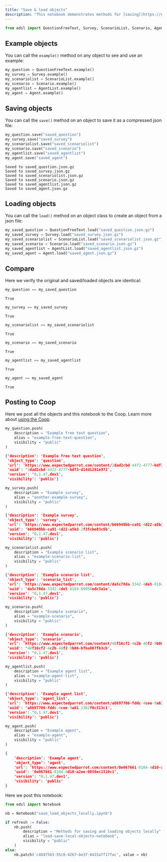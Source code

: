 ```yaml
---
title: "Save & load objects"
description: "This notebook demonstrates methods for [saving](https://github.com/expectedparrot/edsl/blob/69429fe1dba63867eab57973edb39930b2a7d510/edsl/base/Base.py#L104) and [loading](https://github.com/expectedparrot/edsl/blob/69429fe1dba63867eab57973edb39930b2a7d510/edsl/base/Base.py#L145) EDSL objects locally."
---
```


```python
from edsl import QuestionFreeText, Survey, ScenarioList, Scenario, AgentList, Agent
```

## Example objects

You can call the `example()` method on any object to see and use an example:

```python
my_question = QuestionFreeText.example()
my_survey = Survey.example()
my_scenariolist = ScenarioList.example()
my_scenario = Scenario.example()
my_agentlist = AgentList.example()
my_agent = Agent.example()
```

## Saving objects

You can call the `save()` method on an object to save it as a compressed json file:

```python
my_question.save("saved_question")
my_survey.save("saved_survey")
my_scenariolist.save("saved_scenariolist")
my_scenario.save("saved_scenario")
my_agentlist.save("saved_agentlist")
my_agent.save("saved_agent")
```

```
Saved to saved_question.json.gz
Saved to saved_survey.json.gz
Saved to saved_scenariolist.json.gz
Saved to saved_scenario.json.gz
Saved to saved_agentlist.json.gz
Saved to saved_agent.json.gz
```

## Loading objects

You can call the `load()` method on an object class to create an object from a json file:

```python
my_saved_question = QuestionFreeText.load("saved_question.json.gz")
my_saved_survey = Survey.load("saved_survey.json.gz")
my_saved_scenariolist = ScenarioList.load("saved_scenariolist.json.gz")
my_saved_scenario = Scenario.load("saved_scenario.json.gz")
my_saved_agentlist = AgentList.load("saved_agentlist.json.gz")
my_saved_agent = Agent.load("saved_agent.json.gz")
```

## Compare

Here we verify the original and saved/loaded objects are identical:

```python
my_question == my_saved_question
```

```
True
```
```python
my_survey == my_saved_survey
```
```
True
```
```python
my_scenariolist == my_saved_scenariolist
```
```
True
```
```python
my_scenario == my_saved_scenario
```
```
True
```
```python
my_agentlist == my_saved_agentlist
```
```
True
```

```python
my_agent == my_saved_agent
```
```
True
```

## Posting to Coop

Here we post all the objects and this notebook to the Coop. Learn more about [using the Coop](/en/latest/coop).

```python
my_question.push(
    description = "Example free text question",
    alias = "example-free-text-question",
    visibility = "public"
)
```

```json
{'description': 'Example free text question',
 'object_type': 'question',
 'url': 'https://www.expectedparrot.com/content/2dad2cbd-4472-4777-bdf3-d14d1281e972',
 'uuid': '2dad2cbd-4472-4777-bdf3-d14d1281e972',
 'version': '0.1.47.dev1',
 'visibility': 'public'}
```

```python
my_survey.push(
    description = "Example survey",
    alias = "another-example-survey",
    visibility = "public"
)
```

```json
{'description': 'Example survey',
 'object_type': 'survey',
 'url': 'https://www.expectedparrot.com/content/b66948bb-ca91-4d22-a5b3-2f3fcbe83c6b',
 'uuid': 'b66948bb-ca91-4d22-a5b3-2f3fcbe83c6b',
 'version': '0.1.47.dev1',
 'visibility': 'public'}
```

```python
my_scenariolist.push(
    description = "Example scenario list",
    alias = "example-scenario-list",
    visibility = "public"
)
```

```json
{'description': 'Example scenario list',
 'object_type': 'scenario_list',
 'url': 'https://www.expectedparrot.com/content/da5c78da-3342-4de5-8184-89958edc3a1e',
 'uuid': 'da5c78da-3342-4de5-8184-89958edc3a1e',
 'version': '0.1.47.dev1',
 'visibility': 'public'}
```

```python
my_scenario.push(
    description = "Example scenario",
    alias = "example-scenario",
    visibility = "public"
)
```

```json
{'description': 'Example scenario',
 'object_type': 'scenario',
 'url': 'https://www.expectedparrot.com/content/48f16cf2-4c2b-40f2-9b06-bfba007fb3cb',
 'uuid': '48f16cf2-4c2b-40f2-9b06-bfba007fb3cb',
 'version': '0.1.47.dev1',
 'visibility': 'public'}
```

```python
my_agentlist.push(
    description = "Example agent list",
    alias = "example-agent-list",
    visibility = "public"
)
```

```json
{'description': 'Example agent list',
 'object_type': 'agent_list',
 'url': 'https://www.expectedparrot.com/content/a8697706-fddc-4cee-9a61-2362f0c313c1',
 'uuid': 'a8697706-fddc-4cee-9a61-2362f0c313c1',
 'version': '0.1.47.dev1',
 'visibility': 'public'}
```

```python
my_agent.push(
    description = "Example agent",
    alias = "example-agent",
    visibility = "public"
)
```

```json
{
    'description': 'Example agent',
    'object_type': 'agent',
    'url': 'https://www.expectedparrot.com/content/0e067661-8104-4d10-a2ee-0058ec1510c1',
    'uuid': '0e067661-8104-4d10-a2ee-0058ec1510c1',
    'version': '0.1.47.dev1',
    'visibility': 'public'
}
```

Here we post this notebook:

```python
from edsl import Notebook

nb = Notebook("save_load_objects_locally.ipynb")

if refresh := False:
    nb.push(
        description = "Methods for saving and loading objects locally",
        alias = "load-save-local-objects-notebook",
        visibility = "public"
    )
else:
    nb.patch('c4847503-55c0-4267-be37-8415a7f17fac', value = nb)
```
